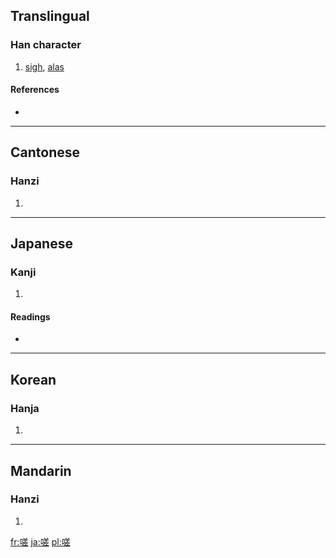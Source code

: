 ==Translingual==

===Han character===
{{Han char|rn=30|rad=口|as=10|sn=13|four=6801<sub>1</sub>|canj=口廿手一 (RTQM)}}

# [[sigh]], [[alas]]

====References====
* {{Han ref|kx=0203.210|dkj=04102|dj=0426.040|hdz=10661.010|uh=55DF|ud=21983|bh=B6D8|bd=46808}}

----

==Cantonese==

===Hanzi===
{{yue-hanzi|jyut=|y=je1}}

# {{defn|Cantonese}}

----

==Japanese==

===Kanji===
{{ja-kanji|grade=|rs=口10}}

# {{defn|Japanese}}

====Readings====
* {{ja-readings|on=[[さ]] (sa), [[しゃ]] (sha)|kun=[[あう]] (au), [[なげく]] (nageku)}}

----

==Korean==

===Hanja===
{{ko-hanja|hangeul=차|rv=cha|mr=ch'a}}

# {{defn|Korean}}

----

==Mandarin==

===Hanzi===
{{cmn-hanzi|pin=[[jiē]] ([[jie1]])|wg=chieh<sup>1</sup>}}

# {{defn|Mandarin}}

[[fr:嗟]]
[[ja:嗟]]
[[pl:嗟]]